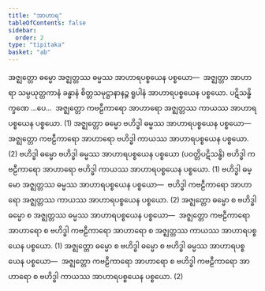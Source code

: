 ```yaml
---
title: "အာဟာရ"
tableOfContents: false
sidebar:
  order: 2
type: "tipitaka"
basket: "ab"
---
```



<DynamicBreadcrumb />

<Division number="43">

<Paragraph number="2841">
အဇ္ဈတ္တော ဓမ္မော အဇ္ဈတ္တဿ ဓမ္မဿ အာဟာရပစ္စယေန ပစ္စယော—  အဇ္ဈတ္တာ အာဟာရာ သမ္ပယုတ္တကာနံ ခန္ဓာနံ စိတ္တသမုဋ္ဌာနာနဉ္စ ရူပါနံ အာဟာရပစ္စယေန ပစ္စယော. ပဋိသန္ဓိက္ခဏေ …ပေ…  အဇ္ဈတ္တော ကဗဠီကာရော အာဟာရော အဇ္ဈတ္တဿ ကာယဿ အာဟာရပစ္စယေန ပစ္စယော. (1)
</Paragraph>

<Paragraph number="2842">
အဇ္ဈတ္တော ဓမ္မော ဗဟိဒ္ဓါ ဓမ္မဿ အာဟာရပစ္စယေန ပစ္စယော—  အဇ္ဈတ္တော ကဗဠီကာရော အာဟာရော ဗဟိဒ္ဓါ ကာယဿ အာဟာရပစ္စယေန ပစ္စယော. (2)
</Paragraph>

<Paragraph number="2843">
ဗဟိဒ္ဓါ ဓမ္မော ဗဟိဒ္ဓါ ဓမ္မဿ အာဟာရပစ္စယေန ပစ္စယော (ပဝတ္တိပဋိသန္ဓိ) ဗဟိဒ္ဓါ ကဗဠီကာရော အာဟာရော ဗဟိဒ္ဓါ ကာယဿ အာဟာရပစ္စယေန ပစ္စယော. (1)
</Paragraph>

<Paragraph number="2844">
ဗဟိဒ္ဓါ ဓမ္မော အဇ္ဈတ္တဿ ဓမ္မဿ အာဟာရပစ္စယေန ပစ္စယော—  ဗဟိဒ္ဓါ ကဗဠီကာရော အာဟာရော အဇ္ဈတ္တဿ ကာယဿ အာဟာရပစ္စယေန ပစ္စယော. (2)
</Paragraph>

</Division>
<Division number="44">

<Paragraph number="2845">
အဇ္ဈတ္တော ဓမ္မော စ ဗဟိဒ္ဓါ ဓမ္မော စ အဇ္ဈတ္တဿ ဓမ္မဿ အာဟာရပစ္စယေန ပစ္စယော—  အဇ္ဈတ္တော ကဗဠီကာရော အာဟာရော စ ဗဟိဒ္ဓါ ကဗဠီကာရော အာဟာရော စ အဇ္ဈတ္တဿ ကာယဿ အာဟာရပစ္စယေန ပစ္စယော. (1)
</Paragraph>

<Paragraph number="2846">
အဇ္ဈတ္တော ဓမ္မော စ ဗဟိဒ္ဓါ ဓမ္မော စ ဗဟိဒ္ဓါ ဓမ္မဿ အာဟာရပစ္စယေန ပစ္စယော—  အဇ္ဈတ္တော ကဗဠီကာရော အာဟာရော စ ဗဟိဒ္ဓါ ကဗဠီကာရော အာဟာရော စ ဗဟိဒ္ဓါ ကာယဿ အာဟာရပစ္စယေန ပစ္စယော. (2)
</Paragraph>
</Division>